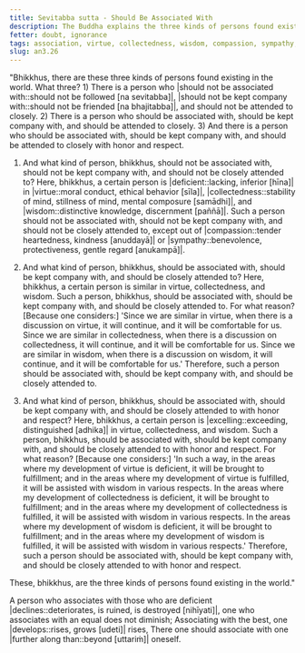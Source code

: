 ```yaml
---
title: Sevitabba sutta - Should Be Associated With
description: The Buddha explains the three kinds of persons found existing in the world and who should not be associated with, who should be associated with, and who should be attended to closely with honor and respect.
fetter: doubt, ignorance
tags: association, virtue, collectedness, wisdom, compassion, sympathy, an, an3
slug: an3.26
---
```


"Bhikkhus, there are these three kinds of persons found existing in the world. What three? 1) There is a person who |should not be associated with::should not be followed [na sevitabba]|, |should not be kept company with::should not be friended [na bhajitabba]|, and should not be attended to closely. 2) There is a person who should be associated with, should be kept company with, and should be attended to closely. 3) And there is a person who should be associated with, should be kept company with, and should be attended to closely with honor and respect.

1) And what kind of person, bhikkhus, should not be associated with, should not be kept company with, and should not be closely attended to? Here, bhikkhus, a certain person is |deficient::lacking, inferior [hīna]| in |virtue::moral conduct, ethical behavior [sīla]|, |collectedness::stability of mind, stillness of mind, mental composure [samādhi]|, and |wisdom::distinctive knowledge, discernment [paññā]|. Such a person should not be associated with, should not be kept company with, and should not be closely attended to, except out of |compassion::tender heartedness, kindness [anuddayā]| or |sympathy::benevolence, protectiveness, gentle regard [anukampā]|.

2) And what kind of person, bhikkhus, should be associated with, should be kept company with, and should be closely attended to? Here, bhikkhus, a certain person is similar in virtue, collectedness, and wisdom. Such a person, bhikkhus, should be associated with, should be kept company with, and should be closely attended to. For what reason? [Because one considers:] 'Since we are similar in virtue, when there is a discussion on virtue, it will continue, and it will be comfortable for us. Since we are similar in collectedness, when there is a discussion on collectedness, it will continue, and it will be comfortable for us. Since we are similar in wisdom, when there is a discussion on wisdom, it will continue, and it will be comfortable for us.' Therefore, such a person should be associated with, should be kept company with, and should be closely attended to.

3) And what kind of person, bhikkhus, should be associated with, should be kept company with, and should be closely attended to with honor and respect? Here, bhikkhus, a certain person is |excelling::exceeding, distinguished [adhika]| in virtue, collectedness, and wisdom. Such a person, bhikkhus, should be associated with, should be kept company with, and should be closely attended to with honor and respect. For what reason? [Because one considers:] 'In such a way, in the areas where my development of virtue is deficient, it will be brought to fulfillment; and in the areas where my development of virtue is fulfilled, it will be assisted with wisdom in various respects. In the areas where my development of collectedness is deficient, it will be brought to fulfillment; and in the areas where my development of collectedness is fulfilled, it will be assisted with wisdom in various respects. In the areas where my development of wisdom is deficient, it will be brought to fulfillment; and in the areas where my development of wisdom is fulfilled, it will be assisted with wisdom in various respects.' Therefore, such a person should be associated with, should be kept company with, and should be closely attended to with honor and respect.

These, bhikkhus, are the three kinds of persons found existing in the world."

A person who associates with those who are deficient |declines::deteriorates, is ruined, is destroyed [nihīyati]|,
one who associates with an equal does not diminish;
Associating with the best, one |develops::rises, grows [udeti]| rises,
There one should associate with one |further along than::beyond [uttariṁ]| oneself.
